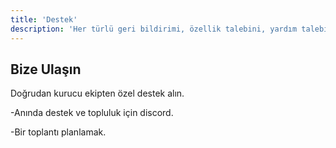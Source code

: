 ```yaml
---
title: 'Destek'
description: 'Her türlü geri bildirimi, özellik talebini, yardım talebini memnuniyetle karşılıyoruz.❤️'
---
```


## Bize Ulaşın

Doğrudan kurucu ekipten özel destek alın.

-Anında destek ve topluluk için discord.

-Bir toplantı planlamak.
